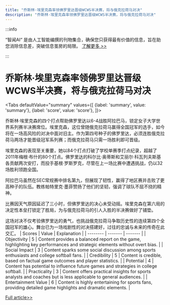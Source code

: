 ```yaml
---
title: "乔斯林·埃里克森率领佛罗里达晋级WCWS半决赛，将与俄克拉荷马对决"
description: "乔斯林·埃里克森率领佛罗里达晋级WCWS半决赛，将与俄克拉荷马对决"
---
```



:::info

“智闻AI“ 是由人工智能编撰的刊物集合，确保您只获得最有价值的信息，旨在助您消除信息差，突破信息茧房的局限。  [了解更多 >>](/)

:::

# 乔斯林·埃里克森率领佛罗里达晋级WCWS半决赛，将与俄克拉荷马对决


<Tabs
	defaultValue="summary"
	values={[
	{label: 'summary', value: 'summary'},
	{label: 'score', value: 'score'},
]}>
<TabItem value="summary">


乔斯林·埃里克森的四个打点帮助佛罗里达以6-4战胜阿拉巴马，锁定女子大学世界系列赛半决赛席位。埃里克森，这位曾随俄克拉荷马赢得全国冠军的选手，如今将在一场高风险的对决中面对旧主。作为第四号种子的佛罗里达，必须连胜俄克拉荷马两场才能晋级冠军系列赛；而俄克拉荷马只需一场胜利即可晋级。

埃里克森的表现至关重要，她以84个打点打破了学校单赛季打点纪录，超越了2011年梅根·布什的80个打点。佛罗里达的科尔比·奥蒂斯和艾丽尔·科瓦列夫斯基各贡献两次安打，而投手基根·罗斯罗克，尽管在上一场比赛中遭遇挑战，仍以32场胜利领跑全国。

阿拉巴马虽然在SEC常规赛中排名第九，但展现了韧性，赢得了地区赛并击败了更高种子的队伍。教练帕特里克·墨菲赞扬了他们的坚韧，强调了球队不屈不挠的精神。

比赛因天气原因延迟了三小时，但佛罗里达的决心未受动摇。埃里克森在第六局的决定性本垒打锁定了胜局，为与俄克拉荷马的引人入胜的半决赛做好了铺垫。

这场对决不仅考验佛罗里达的勇气，也挑战俄克拉荷马争取历史性的连续第四个全国冠军的雄心。舞台已为一场戏剧性的对决搭建好，过往的忠诚与未来的传奇在此交汇。
</TabItem>
<TabItem value="score">
	| Scores     | Value   | Explanation |
	| -------- | ------- | ------- |
	| Objectivity  | 5    | Content provides a balanced report on the game, highlighting key performances and strategic elements without overt bias.    |
	| Social Impact | 3     | Content sparks some social discussion among sports enthusiasts and college softball fans.    |
	| Credibility    | 5    | Content is credible, based on factual game outcomes and player statistics.    |
	| Potential    | 4    | Content has potential to influence future games and strategies in college softball.    |
	| Practicality    | 3    | Content offers practical insights for sports analysts and coaches but is less applicable to general audiences.    |
	| Entertainment Value    | 6    | Content is highly entertaining for sports fans, providing detailed game highlights and dramatic elements.    |
</TabItem>
</Tabs>

[Full article>>](https://apnews.com/article/florida-alabama-score-world-series-2e6b39c867c5761b738fa4eafaed2bb0)
